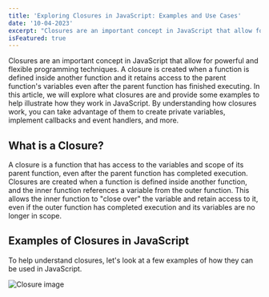 ```yaml
---
title: 'Exploring Closures in JavaScript: Examples and Use Cases'
date: '10-04-2023'
excerpt: "Closures are an important concept in JavaScript that allow for powerful and flexible programming techniques. A closure is created when a function is defined inside another function and it retains access to the parent function's variables even after the parent function has finished executing. By understanding how closures work, you can take advantage of them to create private variables, implement callbacks and event handlers, and more."
isFeatured: true
---
```


Closures are an important concept in JavaScript that allow for powerful and flexible programming techniques. A closure is created when a function is defined inside another function and it retains access to the parent function's variables even after the parent function has finished executing. In this article, we will explore what closures are and provide some examples to help illustrate how they work in JavaScript. By understanding how closures work, you can take advantage of them to create private variables, implement callbacks and event handlers, and more.

## What is a Closure?

A closure is a function that has access to the variables and scope of its parent function, even after the parent function has completed execution. Closures are created when a function is defined inside another function, and the inner function references a variable from the outer function. This allows the inner function to "close over" the variable and retain access to it, even if the outer function has completed execution and its variables are no longer in scope.

## Examples of Closures in JavaScript

To help understand closures, let's look at a few examples of how they can be used in JavaScript.

![Closure image](/images/posts/exploring-closures-in-javascript/exploring-closures-in-javascript.png)

